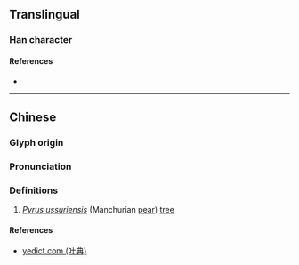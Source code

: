 {{character info/new}}
==Translingual==

===Han character===
{{Han char|rn=75|rad=木|as=09|sn=13|four=40921|canj=DYRN|ids=⿰木亭}}

====References====
* {{Han ref|kx=0540.100|dkj=15151|dj=0927.170|hdz=21254.090|uh=695F|ud=26975|bh=DDCA|bd=56778}}

----

==Chinese==
{{zh-forms}}

===Glyph origin===
{{Han etym}}

===Pronunciation===
{{zh-pron
|m=tíng
|c=ting4
|mc=y
|oc=y
|ma=
|cat=n
}}

===Definitions===
{{zh-hanzi}}

# ''[[w:Pyrus ussuriensis|Pyrus ussuriensis]]'' (Manchurian [[pear]]) [[tree]]

====References====
* [http://yedict.com/htm/69/695F.htm yedict.com (叶典)]